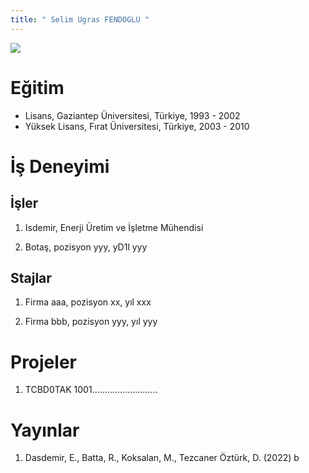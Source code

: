 ```yaml
---
title: " Selim Ugras FENDOGLU "
---
```


![](/assets/images/selim_fendoglu.jpg){fig-align="center"}

# Eğitim


-   Lisans, Gaziantep Üniversitesi, Türkiye, 1993 - 2002
-   Yüksek Lisans, Fırat Üniversitesi, Türkiye, 2003 - 2010

# İş Deneyimi

## İşler

1.  Isdemir, Enerji Üretim ve İşletme Mühendisi

2.  Botaş, pozisyon yyy, yD1l yyy

## Stajlar

1.  Firma aaa, pozisyon xx, yıl xxx

2.  Firma bbb, pozisyon yyy, yıl yyy

# Projeler

1.  TCBD0TAK 1001..........................

# Yayınlar

1.  Dasdemir, E., Batta, R., Koksalan, M., Tezcaner Öztürk, D. (2022) b